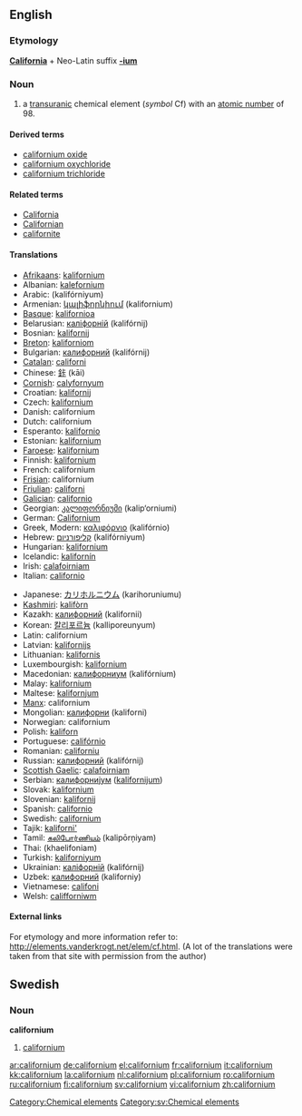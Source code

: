 {{see|Californium}}
==English==
{{elements|Cf|berkelium|Bk|einsteinium|Es}}

===Etymology===
'''[[California]]''' + Neo-Latin suffix '''[[-ium]]'''

===Noun===
{{en-noun|-}}
{{wikipedia}}

# a [[transuranic]] chemical element (''symbol'' Cf) with an [[atomic number]] of 98.

====Derived terms====
*[[californium oxide]]
*[[californium oxychloride]]
*[[californium trichloride]]

====Related terms====
*[[California]]
*[[Californian]]
*[[californite]]

====Translations====
{{top}}
*[[Afrikaans]]: [[kalifornium]]
*Albanian: [[kalefornium]]
*Arabic: {{ARchar|[[كاليفورنيوم]]}} (kalifórniyum) {{m}}
*Armenian: [[կալիֆորնիում]] (kalifornium)
*[[Basque]]: [[kalifornioa]]
*Belarusian: [[калiфорнiй]] (kalifórnij) {{m}}
*Bosnian: [[kalifornij]]
*[[Breton]]: [[kaliforniom]]
*Bulgarian: [[калифорний]] (kalifórnij) {{m}}
*[[Catalan]]: [[californi]]
*Chinese: [[鉲]] (kāi)
*[[Cornish]]: [[calyfornyum]]
*Croatian: [[kalifornij]]
*Czech: [[kalifornium]]
*Danish: californium
*Dutch: californium {{n}}
*Esperanto: [[kalifornio]]
*Estonian: [[kalifornium]]
*[[Faroese]]: [[kalifornium]]
*Finnish: [[kalifornium]]
*French: californium {{m}}
*[[Frisian]]: californium
*[[Friulian]]: [[californi]]
*[[Galician]]: [[californio]]
*Georgian: [[კალიფორნიუმი]] (kalip‘orniumi)
*German: [[Californium]] {{n}}
*Greek, Modern: [[καλιφόρνιο]] (kalifórnio) {{n}}
*Hebrew: [[קליפורניום]] (kalifórniyum)
*Hungarian: [[kalifornium]]
*Icelandic: [[kalifornín]]
*Irish: [[calafoirniam]]
*Italian: [[californio]] {{m}}
{{mid}}
*Japanese: [[カリホルニウム]] (karihoruniumu)
*[[Kashmiri]]: [[kalifòrn]]
*Kazakh: [[калифорний]] (kalifornii)
*Korean: [[칼리포르늄]] (kalliporeunyum)
*Latin: californium
*Latvian: [[kalifornijs]]
*Lithuanian: [[kalifornis]]
*Luxembourgish: [[kalifornium]]
*Macedonian: [[калифорниум]] (kalifórnium) {{m}}
*Malay: [[kalifornium]]
*Maltese: [[kalifornjum]]
*[[Manx]]: californium
*Mongolian: [[калифорни]] (kaliforni)
*Norwegian: californium
*Polish: [[kaliforn]] {{m}}
*Portuguese: [[califórnio]] {{m}}
*Romanian: [[californiu]] {{n}}
*Russian: [[калифорний]] (kalifórnij) {{m}}
*[[Scottish Gaelic]]: [[calafoirniam]]
*Serbian: [[калифорниjум]] ([[kalifornijum]]) {{m}}
*Slovak: [[kalifornium]]
*Slovenian: [[kalifornij]]
*Spanish: [[californio]] {{m}}
*Swedish: [[#Swedish|californium]] {{n}}
*Tajik: [[kaliforni']]
*Tamil: [[கலிபோர்ணியம்]] (kalipōrņiyam)
*Thai: {{THchar|[[แคลิฟอร์เนียม]]}} (khaelifoniam)
*Turkish: [[kaliforniyum]]
*Ukrainian: [[калiфорнiй]] (kalifórnij) {{m}}
*Uzbek: [[калифорний]] (kaliforniy)
*Vietnamese: [[califoni]]
*Welsh: [[califforniwm]]
{{bottom}}

====External links====
For etymology and more information refer to:
[[http://elements.vanderkrogt.net/elem/cf.html]].
(A lot of the translations were taken from that site with permission from the author)

[[Category:Chemical elements]]

==Swedish==
===Noun===
{{sv-noun-unc-irreg-n|2=californiumet}}
'''californium''' {{n}}
#[[#English|californium]]

[[Category:sv:Chemical elements]]

[[ar:californium]]
[[de:californium]]
[[el:californium]]
[[fr:californium]]
[[it:californium]]
[[kk:californium]]
[[la:californium]]
[[nl:californium]]
[[pl:californium]]
[[ro:californium]]
[[ru:californium]]
[[fi:californium]]
[[sv:californium]]
[[vi:californium]]
[[zh:californium]]